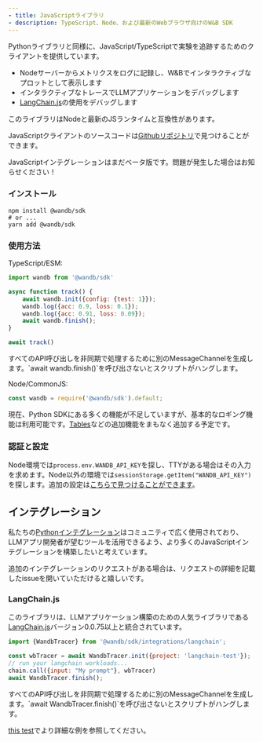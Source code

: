 ```yaml
---
- title: JavaScriptライブラリ
- description: TypeScript、Node、および最新のWebブラウザ向けのW&B SDK
---
```


Pythonライブラリと同様に、JavaScript/TypeScriptで実験を追跡するためのクライアントを提供しています。

* Nodeサーバーからメトリクスをログに記録し、W\&Bでインタラクティブなプロットとして表示します
* インタラクティブなトレースでLLMアプリケーションをデバッグします
* [LangChain.js](https://github.com/hwchase17/langchainjs)の使用をデバッグします

このライブラリはNodeと最新のJSランタイムと互換性があります。

JavaScriptクライアントのソースコードは[Githubリポジトリ](https://github.com/wandb/wandb-js)で見つけることができます。

<Note>
  JavaScriptインテグレーションはまだベータ版です。問題が発生した場合はお知らせください！
</Note>

### インストール

```
npm install @wandb/sdk
# or ...
yarn add @wandb/sdk
```

### 使用方法

TypeScript/ESM:

```js
import wandb from '@wandb/sdk'

async function track() {
    await wandb.init({config: {test: 1}});
    wandb.log({acc: 0.9, loss: 0.1});
    wandb.log({acc: 0.91, loss: 0.09});
    await wandb.finish();
}

await track()
```

<Warning>
  すべてのAPI呼び出しを非同期で処理するために別のMessageChannelを生成します。`await wandb.finish()`を呼び出さないとスクリプトがハングします。
</Warning>

Node/CommonJS:

```js
const wandb = require('@wandb/sdk').default;
```

現在、Python SDKにある多くの機能が不足していますが、基本的なロギング機能は利用可能です。[Tables](/guides/tables?utm_source=github\&utm_medium=code\&utm_campaign=wandb\&utm_content=readme)などの追加機能をまもなく追加する予定です。

### 認証と設定

Node環境では`process.env.WANDB_API_KEY`を探し、TTYがある場合はその入力を求めます。Node以外の環境では`sessionStorage.getItem("WANDB_API_KEY")`を探します。追加の設定は[こちらで見つけることができます](https://github.com/wandb/wandb-js/blob/main/src/sdk/lib/config.ts)。

## インテグレーション

私たちの[Pythonインテグレーション](/ja/guides/integrations)はコミュニティで広く使用されており、LLMアプリ開発者が望むツールを活用できるよう、より多くのJavaScriptインテグレーションを構築したいと考えています。

追加のインテグレーションのリクエストがある場合は、リクエストの詳細を記載したissueを開いていただけると嬉しいです。

### LangChain.js

このライブラリは、LLMアプリケーション構築のための人気ライブラリである[LangChain.js](https://github.com/hwchase17/langchainjs)バージョン0.0.75以上と統合されています。

```js
import {WandbTracer} from '@wandb/sdk/integrations/langchain';

const wbTracer = await WandbTracer.init({project: 'langchain-test'});
// run your langchain workloads...
chain.call({input: "My prompt"}, wbTracer)
await WandbTracer.finish();
```

<Warning>
  すべてのAPI呼び出しを非同期で処理するために別のMessageChannelを生成します。`await WandbTracer.finish()`を呼び出さないとスクリプトがハングします。
</Warning>

[this test](https://github.com/wandb/wandb-js/blob/main/src/sdk/integrations/langchain/langchain.test.ts)でより詳細な例を参照してください。

